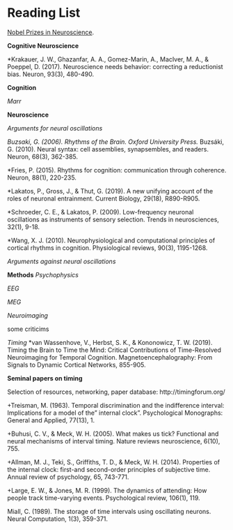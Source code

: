 
# Reading List

[Nobel Prizes in Neuroscience](https://www.nobelprizemedicine.org/selecting-laureates/history/the-nobel-prizes-in-the-field-of-neuroscience/#:~:text=The%20Nobel%20Prizes%20in%20the%20field%20of%20neuroscience%2Dfrom%20Camillo,Moser%20and%20Edvard%20I%20Moser&text=No%20less%20than%2017%20Nobel,no%20less%20than%2040%20laureates).

**Cognitive Neuroscience**

*Krakauer, J. W., Ghazanfar, A. A., Gomez-Marin, A., MacIver, M. A., & Poeppel, D. (2017). Neuroscience needs behavior: correcting a reductionist bias. Neuron, 93(3), 480-490.

**Cognition**

*Marr
*


**Neuroscience** 

_Arguments for neural oscillations_

*Buzsaki, G. (2006). Rhythms of the Brain. Oxford University Press.
*Buzsáki, G. (2010). Neural syntax: cell assemblies, synapsembles, and readers. Neuron, 68(3), 362-385.

*Fries, P. (2015). Rhythms for cognition: communication through coherence. Neuron, 88(1), 220-235.

*Lakatos, P., Gross, J., & Thut, G. (2019). A new unifying account of the roles of neuronal entrainment. Current Biology, 29(18), R890-R905.

*Schroeder, C. E., & Lakatos, P. (2009). Low-frequency neuronal oscillations as instruments of sensory selection. Trends in neurosciences, 32(1), 9-18.

*Wang, X. J. (2010). Neurophysiological and computational principles of cortical rhythms in cognition. Physiological reviews, 90(3), 1195-1268.

_Arguments against neural oscillations_


**Methods**
_Psychophysics_

_EEG_

_MEG_

_Neuroimaging_

some criticims 

_Timing_
*van Wassenhove, V., Herbst, S. K., & Kononowicz, T. W. (2019). Timing the Brain to Time the Mind: Critical Contributions of Time-Resolved Neuroimaging for Temporal Cognition. Magnetoencephalography: From Signals to Dynamic Cortical Networks, 855-905.



**Seminal papers on timing** 

Selection of resources, networking, paper database: http://timingforum.org/

+Treisman, M. (1963). Temporal discrimination and the indifference interval: Implications for a model of the" internal clock". Psychological Monographs: General and Applied, 77(13), 1.  

+Buhusi, C. V., & Meck, W. H. (2005). What makes us tick? Functional and neural mechanisms of interval timing. Nature reviews neuroscience, 6(10), 755.

+Allman, M. J., Teki, S., Griffiths, T. D., & Meck, W. H. (2014). Properties of the internal clock: first-and second-order principles of subjective time. Annual review of psychology, 65, 743-771.

+Large, E. W., & Jones, M. R. (1999). The dynamics of attending: How people track time-varying events. Psychological review, 106(1), 119.


Miall, C. (1989). The storage of time intervals using oscillating neurons. Neural Computation, 1(3), 359-371.



